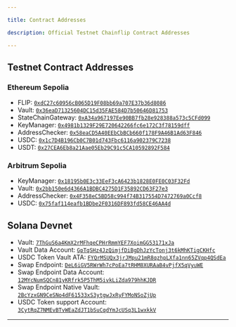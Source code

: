 ```yaml
---

title: Contract Addresses

description: Official Testnet Chainflip Contract Addresses

---
```


## Testnet Contract Addresses

### Ethereum Sepolia
  - FLIP: [`0xdC27c60956cB065D19F08bb69a707E37b36d8086`](https://sepolia.etherscan.io/address/0xdC27c60956cB065D19F08bb69a707E37b36d8086)
  - Vault: [`0x36eaD71325604DC15d35FAE584D7b50646D81753`](https://sepolia.etherscan.io/address/0x36eaD71325604DC15d35FAE584D7b50646D81753)
  - StateChainGateway: [`0xA34a967197Ee90BB7fb28e928388a573c5CFd099`](https://sepolia.etherscan.io/address/0xA34a967197Ee90BB7fb28e928388a573c5CFd099)
  - KeyManager: [`0x4981b1329F29E720642266fc6e172C3f78159dff`](https://sepolia.etherscan.io/address/0x4981b1329F29E720642266fc6e172C3f78159dff)
  - AddressChecker: [`0x58eaCD5A40EEbCbBCb660f178F9A46B1Ad63F846`](https://sepolia.etherscan.io/address/0x58eaCD5A40EEbCbBCb660f178F9A46B1Ad63F846)
  - USDC: [`0x1c7D4B196Cb0C7B01d743Fbc6116a902379C7238`](https://sepolia.etherscan.io/address/0x1c7D4B196Cb0C7B01d743Fbc6116a902379C7238)
  - USDT: [`0x27CEA6Eb8a21Aae05Eb29C91c5CA10592892F584`](https://sepolia.etherscan.io/address/0x27CEA6Eb8a21Aae05Eb29C91c5CA10592892F584)

### Arbitrum Sepolia
  - KeyManager: [`0x18195b0E3c33EeF3cA6423b1828E0FE0C03F32Fd`](https://sepolia.arbiscan.io/address/0x18195b0E3c33EeF3cA6423b1828E0FE0C03F32Fd)
  - Vault: [`0x2bb150e6d4366A1BDBC4275D1F35892CD63F27e3`](https://sepolia.arbiscan.io/address/0x2bb150e6d4366A1BDBC4275D1F35892CD63F27e3)
  - AddressChecker: [`0x4F358eC5BD58c994f74B317554D7472769a0Ccf8`](https://sepolia.arbiscan.io/address/0x4F358eC5BD58c994f74B317554D7472769a0Ccf8)
  - USDC: [`0x75faf114eafb1BDbe2F0316DF893fd58CE46AA4d`](https://sepolia.arbiscan.io/address/0x75faf114eafb1BDbe2F0316DF893fd58CE46AA4d)


## Solana Devnet
- Vault: [`7ThGuS6a4KmX2rMFhqeCPHrRmmYEF7XoimGG53171xJa`](https://solscan.io/account/7ThGuS6a4KmX2rMFhqeCPHrRmmYEF7XoimGG53171xJa?cluster=devnet)
- Vault Data Account: [`GpTqSHz4JzQimjfDiBgDhJzYcTonj3t6kMhKTigCKHfc`](https://solscan.io/account/GpTqSHz4JzQimjfDiBgDhJzYcTonj3t6kMhKTigCKHfc?cluster=devnet)
- USDC Token Vault ATA: [`FYQrMSUQx3jrJMpu21mR8qzhpLXfa1nn65ZVqp4QSdEa`](https://solscan.io/account/FYQrMSUQx3jrJMpu21mR8qzhpLXfa1nn65ZVqp4QSdEa?cluster=devnet)
- Swap Endpoint: [`DeL6iGV5RWrWh7cPoEa7tRHM8XURAaB4vPjfX5qVyuWE`](https://solscan.io/account/DeL6iGV5RWrWh7cPoEa7tRHM8XURAaB4vPjfX5qVyuWE?cluster=devnet)
- Swap Endpoint Data Account: [`12MYcNumSQCn81yKRfrk5P5ThM5ivkLiZda979hhKJDR`](https://solscan.io/account/12MYcNumSQCn81yKRfrk5P5ThM5ivkLiZda979hhKJDR?cluster=devnet)
- Swap Endpoint Native Vault: [`2BcYzxGN9CeSNo4dF61533xS3ytgwJxRyFYMoNSoZjUp`](https://solscan.io/account/2BcYzxGN9CeSNo4dF61533xS3ytgwJxRyFYMoNSoZjUp)
- USDC Token support Account: [`3CytRqZ7NMEvBTvWEaZdJT1bSuCqdYmJcUSq3L1wxkkV`](https://solscan.io/account/3CytRqZ7NMEvBTvWEaZdJT1bSuCqdYmJcUSq3L1wxkkV?cluster=devnet)
---